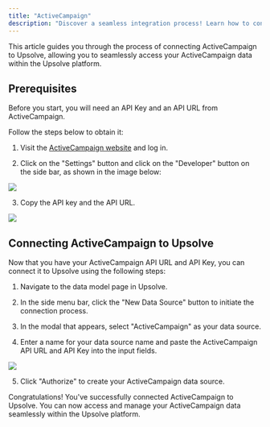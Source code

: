 ```yaml
---
title: "ActiveCampaign"
description: "Discover a seamless integration process! Learn how to connect ActiveCampaign to Upsolve effortlessly for streamlined transactions."
---
```


This article guides you through the process of connecting ActiveCampaign to Upsolve, allowing you to seamlessly access your ActiveCampaign data within the Upsolve platform.

## Prerequisites

Before you start, you will need an API Key and an API URL from ActiveCampaign.

Follow the steps below to obtain it:

1. Visit the [ActiveCampaign website](https://www.activecampaign.com/) and log in.

2. Click on the "Settings" button and click on the "Developer" button on the side bar, as shown in the image below:

<img src="https://cdn.peaka.com/integrations/active-campaign-1.png" />

3. Copy the API key and the API URL.

<img src="https://cdn.peaka.com/integrations/active-campaign-2.png" />

## Connecting ActiveCampaign to Upsolve

Now that you have your ActiveCampaign API URL and API Key, you can connect it to Upsolve using the following steps:

1. Navigate to the data model page in Upsolve.

2. In the side menu bar, click the "New Data Source" button to initiate the connection process.

3. In the modal that appears, select "ActiveCampaign" as your data source.

4. Enter a name for your data source name and paste the ActiveCampaign API URL and API Key into the input fields.

<img src="https://cdn.peaka.com/integrations/active-campaign-3.png" />

5. Click "Authorize" to create your ActiveCampaign data source.

Congratulations! You've successfully connected ActiveCampaign to Upsolve. You can now access and manage your ActiveCampaign data seamlessly within the Upsolve platform.
